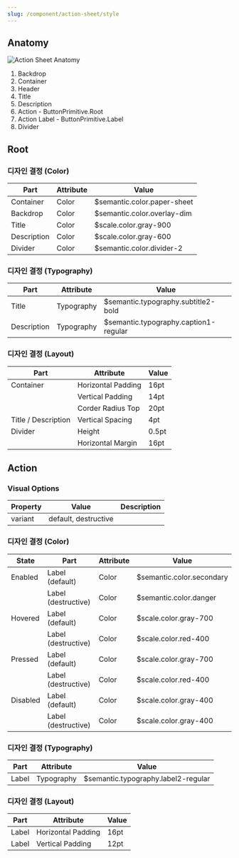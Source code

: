 ```yaml
---
slug: /component/action-sheet/style
---
```


## Anatomy

![Action Sheet Anatomy](./anatomy.png)

1. Backdrop
2. Container
3. Header
4. Title
5. Description
6. Action - ButtonPrimitive.Root
7. Action Label - ButtonPrimitive.Label
8. Divider

## Root

### 디자인 결정 (Color)

| Part         | Attribute | Value                       |
| ------------ | --------- | --------------------------- |
| Container    | Color     | $semantic.color.paper-sheet |
| Backdrop     | Color     | $semantic.color.overlay-dim |
| Title        | Color     | $scale.color.gray-900       |
| Description  | Color     | $scale.color.gray-600       |
| Divider      | Color     | $semantic.color.divider-2   |

### 디자인 결정 (Typography)

| Part        | Attribute  | Value                                 |
| ----------- | ---------- | ------------------------------------- |
| Title       | Typography | $semantic.typography.subtitle2-bold   |
| Description | Typography | $semantic.typography.caption1-regular |

### 디자인 결정 (Layout)

| Part                | Attribute          | Value |
| ------------------- | ------------------ | ----- |
| Container           | Horizontal Padding | 16pt  |
|                     | Vertical Padding   | 14pt  |
|                     | Corder Radius Top  | 20pt  |
| Title / Description | Vertical Spacing   | 4pt   |
| Divider             | Height             | 0.5pt |
|                     | Horizontal Margin  | 16pt  |

## Action

### Visual Options

| Property | Value                | Description |
| -------- | -------------------- | ----------- |
| variant  | default, destructive |             |

### 디자인 결정 (Color)

| State    | Part                | Attribute | Value                     |
| -------- | ------------------- | --------- | ------------------------- |
| Enabled  | Label (default)     | Color     | $semantic.color.secondary |
|          | Label (destructive) | Color     | $semantic.color.danger    |
| Hovered  | Label (default)     | Color     | $scale.color.gray-700     |
|          | Label (destructive) | Color     | $scale.color.red-400      |
| Pressed  | Label (default)     | Color     | $scale.color.gray-700     |
|          | Label (destructive) | Color     | $scale.color.red-400      |
| Disabled | Label (default)     | Color     | $scale.color.gray-400     |
|          | Label (destructive) | Color     | $scale.color.gray-400     |

### 디자인 결정 (Typography)

| Part  | Attribute  | Value                               |
| ----- | ---------- | ----------------------------------- |
| Label | Typography | $semantic.typography.label2-regular |

### 디자인 결정 (Layout)

| Part  | Attribute          | Value |
| ----- | ------------------ | ----- |
| Label | Horizontal Padding | 16pt  |
| Label | Vertical Padding   | 12pt  |
